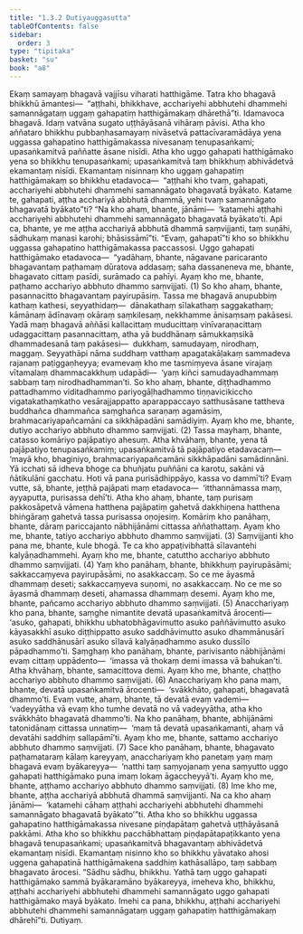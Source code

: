 ```yaml
---
title: "1.3.2 Dutiyauggasutta"
tableOfContents: false
sidebar:
  order: 3
type: "tipitaka"
basket: "su"
book: "a8"
---
```



<DynamicBreadcrumb />

<Division number="22" book="a8">

<Paragraph number="227" book="a8">
Ekaṃ samayaṃ bhagavā vajjīsu viharati hatthigāme. Tatra kho bhagavā bhikkhū āmantesi—  “aṭṭhahi, bhikkhave, acchariyehi abbhutehi dhammehi samannāgataṃ uggaṃ gahapatiṃ hatthigāmakaṃ dhārethā”ti. Idamavoca bhagavā. Idaṃ vatvāna sugato uṭṭhāyāsanā vihāraṃ pāvisi.
</Paragraph>

<Paragraph number="228" book="a8">
Atha kho aññataro bhikkhu pubbaṇhasamayaṃ nivāsetvā pattacīvaramādāya yena uggassa gahapatino hatthigāmakassa nivesanaṃ tenupasaṅkami; upasaṅkamitvā paññatte āsane nisīdi. Atha kho uggo gahapati hatthigāmako yena so bhikkhu tenupasaṅkami; upasaṅkamitvā taṃ bhikkhuṃ abhivādetvā ekamantaṃ nisīdi. Ekamantaṃ nisinnaṃ kho uggaṃ gahapatiṃ hatthigāmakaṃ so bhikkhu etadavoca—  “aṭṭhahi kho tvaṃ, gahapati, acchariyehi abbhutehi dhammehi samannāgato bhagavatā byākato. Katame te, gahapati, aṭṭha acchariyā abbhutā dhammā, yehi tvaṃ samannāgato bhagavatā byākato”ti?
</Paragraph>

<Paragraph number="229" book="a8">
“Na kho ahaṃ, bhante, jānāmi—  ‘katamehi aṭṭhahi acchariyehi abbhutehi dhammehi samannāgato bhagavatā byākato’ti. Api ca, bhante, ye me aṭṭha acchariyā abbhutā dhammā saṃvijjanti, taṃ suṇāhi, sādhukaṃ manasi karohi; bhāsissāmī”ti. “Evaṃ, gahapatī”ti kho so bhikkhu uggassa gahapatino hatthigāmakassa paccassosi. Uggo gahapati hatthigāmako etadavoca—  “yadāhaṃ, bhante, nāgavane paricaranto bhagavantaṃ paṭhamaṃ dūratova addasaṃ; saha dassaneneva me, bhante, bhagavato cittaṃ pasīdi, surāmado ca pahīyi. Ayaṃ kho me, bhante, paṭhamo acchariyo abbhuto dhammo saṃvijjati. (1)
</Paragraph>

<Paragraph number="230" book="a8">
So kho ahaṃ, bhante, pasannacitto bhagavantaṃ payirupāsiṃ. Tassa me bhagavā anupubbiṃ kathaṃ kathesi, seyyathidaṃ—  dānakathaṃ sīlakathaṃ saggakathaṃ; kāmānaṃ ādīnavaṃ okāraṃ saṃkilesaṃ, nekkhamme ānisaṃsaṃ pakāsesi. Yadā maṃ bhagavā aññāsi kallacittaṃ muducittaṃ vinīvaraṇacittaṃ udaggacittaṃ pasannacittaṃ, atha yā buddhānaṃ sāmukkaṃsikā dhammadesanā taṃ pakāsesi—  dukkhaṃ, samudayaṃ, nirodhaṃ, maggaṃ. Seyyathāpi nāma suddhaṃ vatthaṃ apagatakāḷakaṃ sammadeva rajanaṃ paṭiggaṇheyya; evamevaṃ kho me tasmiṃyeva āsane virajaṃ vītamalaṃ dhammacakkhuṃ udapādi—  ‘yaṃ kiñci samudayadhammaṃ sabbaṃ taṃ nirodhadhamman’ti. So kho ahaṃ, bhante, diṭṭhadhammo pattadhammo viditadhammo pariyogāḷhadhammo tiṇṇavicikiccho vigatakathaṃkatho vesārajjappatto aparappaccayo satthusāsane tattheva buddhañca dhammañca saṃghañca saraṇaṃ agamāsiṃ, brahmacariyapañcamāni ca sikkhāpadāni samādiyiṃ. Ayaṃ kho me, bhante, dutiyo acchariyo abbhuto dhammo saṃvijjati. (2)
</Paragraph>

<Paragraph number="231" book="a8">
Tassa mayhaṃ, bhante, catasso komāriyo pajāpatiyo ahesuṃ. Atha khvāhaṃ, bhante, yena tā pajāpatiyo tenupasaṅkamiṃ; upasaṅkamitvā tā pajāpatiyo etadavacaṃ—  ‘mayā kho, bhaginiyo, brahmacariyapañcamāni sikkhāpadāni samādinnāni. Yā icchati sā idheva bhoge ca bhuñjatu puññāni ca karotu, sakāni vā ñātikulāni gacchatu. Hoti vā pana purisādhippāyo, kassa vo dammī’ti? Evaṃ vutte, sā, bhante, jeṭṭhā pajāpati maṃ etadavoca—  ‘itthannāmassa maṃ, ayyaputta, purisassa dehī’ti. Atha kho ahaṃ, bhante, taṃ purisaṃ pakkosāpetvā vāmena hatthena pajāpatiṃ gahetvā dakkhiṇena hatthena bhiṅgāraṃ gahetvā tassa purisassa oṇojesiṃ. Komāriṃ kho panāhaṃ, bhante, dāraṃ pariccajanto nābhijānāmi cittassa aññathattaṃ. Ayaṃ kho me, bhante, tatiyo acchariyo abbhuto dhammo saṃvijjati. (3)
</Paragraph>

<Paragraph number="232" book="a8">
Saṃvijjanti kho pana me, bhante, kule bhogā. Te ca kho appaṭivibhattā sīlavantehi kalyāṇadhammehi. Ayaṃ kho me, bhante, catuttho acchariyo abbhuto dhammo saṃvijjati. (4)
</Paragraph>

<Paragraph number="233" book="a8">
Yaṃ kho panāhaṃ, bhante, bhikkhuṃ payirupāsāmi; sakkaccaṃyeva payirupāsāmi, no asakkaccaṃ. So ce me āyasmā dhammaṃ deseti; sakkaccaṃyeva suṇomi, no asakkaccaṃ. No ce me so āyasmā dhammaṃ deseti, ahamassa dhammaṃ desemi. Ayaṃ kho me, bhante, pañcamo acchariyo abbhuto dhammo saṃvijjati. (5)
</Paragraph>

<Paragraph number="234" book="a8">
Anacchariyaṃ kho pana, bhante, saṃghe nimantite devatā upasaṅkamitvā ārocenti—  ‘asuko, gahapati, bhikkhu ubhatobhāgavimutto asuko paññāvimutto asuko kāyasakkhī asuko diṭṭhippatto asuko saddhāvimutto asuko dhammānusārī asuko saddhānusārī asuko sīlavā kalyāṇadhammo asuko dussīlo pāpadhammo’ti. Saṃghaṃ kho panāhaṃ, bhante, parivisanto nābhijānāmi evaṃ cittaṃ uppādento—  ‘imassa vā thokaṃ demi imassa vā bahukan’ti. Atha khvāhaṃ, bhante, samacittova demi. Ayaṃ kho me, bhante, chaṭṭho acchariyo abbhuto dhammo saṃvijjati. (6)
</Paragraph>

<Paragraph number="235" book="a8">
Anacchariyaṃ kho pana maṃ, bhante, devatā upasaṅkamitvā ārocenti—  ‘svākkhāto, gahapati, bhagavatā dhammo’ti. Evaṃ vutte, ahaṃ, bhante, tā devatā evaṃ vademi—  ‘vadeyyātha vā evaṃ kho tumhe devatā no vā vadeyyātha, atha kho svākkhāto bhagavatā dhammo’ti. Na kho panāhaṃ, bhante, abhijānāmi tatonidānaṃ cittassa unnatiṃ—  ‘maṃ tā devatā upasaṅkamanti, ahaṃ vā devatāhi saddhiṃ sallapāmī’ti. Ayaṃ kho me, bhante, sattamo acchariyo abbhuto dhammo saṃvijjati. (7)
</Paragraph>

<Paragraph number="236" book="a8">
Sace kho panāhaṃ, bhante, bhagavato paṭhamataraṃ kālaṃ kareyyaṃ, anacchariyaṃ kho panetaṃ yaṃ maṃ bhagavā evaṃ byākareyya—  ‘natthi taṃ saṃyojanaṃ yena saṃyutto uggo gahapati hatthigāmako puna imaṃ lokaṃ āgaccheyyā’ti. Ayaṃ kho me, bhante, aṭṭhamo acchariyo abbhuto dhammo saṃvijjati. (8)
</Paragraph>

<Paragraph number="237" book="a8">
Ime kho me, bhante, aṭṭha acchariyā abbhutā dhammā saṃvijjanti. Na ca kho ahaṃ jānāmi—  ‘katamehi cāhaṃ aṭṭhahi acchariyehi abbhutehi dhammehi samannāgato bhagavatā byākato’”ti.
</Paragraph>

<Paragraph number="238" book="a8">
Atha kho so bhikkhu uggassa gahapatino hatthigāmakassa nivesane piṇḍapātaṃ gahetvā uṭṭhāyāsanā pakkāmi. Atha kho so bhikkhu pacchābhattaṃ piṇḍapātapaṭikkanto yena bhagavā tenupasaṅkami; upasaṅkamitvā bhagavantaṃ abhivādetvā ekamantaṃ nisīdi. Ekamantaṃ nisinno kho so bhikkhu yāvatako ahosi uggena gahapatinā hatthigāmakena saddhiṃ kathāsallāpo, taṃ sabbaṃ bhagavato ārocesi.
</Paragraph>

<Paragraph number="239" book="a8">
“Sādhu sādhu, bhikkhu. Yathā taṃ uggo gahapati hatthigāmako sammā byākaramāno byākareyya, imeheva kho, bhikkhu, aṭṭhahi acchariyehi abbhutehi dhammehi samannāgato uggo gahapati hatthigāmako mayā byākato. Imehi ca pana, bhikkhu, aṭṭhahi acchariyehi abbhutehi dhammehi samannāgataṃ uggaṃ gahapatiṃ hatthigāmakaṃ dhārehī”ti.

</Paragraph>
</Division>

<Paragraph number="240" type="center" book="a8">
Dutiyaṃ.
</Paragraph>